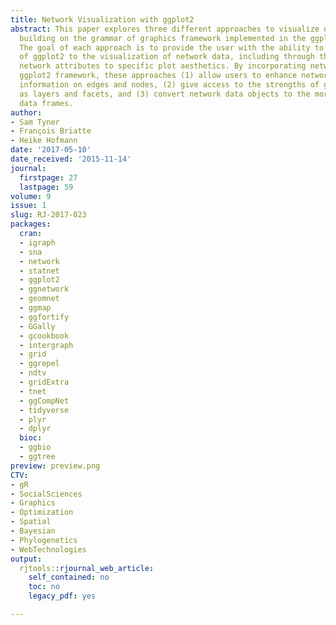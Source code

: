 ```yaml
---
title: Network Visualization with ggplot2
abstract: This paper explores three different approaches to visualize networks by
  building on the grammar of graphics framework implemented in the ggplot2 package.
  The goal of each approach is to provide the user with the ability to apply the flexibility
  of ggplot2 to the visualization of network data, including through the mapping of
  network attributes to specific plot aesthetics. By incorporating networks in the
  ggplot2 framework, these approaches (1) allow users to enhance networks with additional
  information on edges and nodes, (2) give access to the strengths of ggplot2, such
  as layers and facets, and (3) convert network data objects to the more familiar
  data frames.
author:
- Sam Tyner
- François Briatte
- Heike Hofmann
date: '2017-05-10'
date_received: '2015-11-14'
journal:
  firstpage: 27
  lastpage: 59
volume: 9
issue: 1
slug: RJ-2017-023
packages:
  cran:
  - igraph
  - sna
  - network
  - statnet
  - ggplot2
  - ggnetwork
  - geomnet
  - ggmap
  - ggfortify
  - GGally
  - gcookbook
  - intergraph
  - grid
  - ggrepel
  - ndtv
  - gridExtra
  - tnet
  - ggCompNet
  - tidyverse
  - plyr
  - dplyr
  bioc:
  - ggbio
  - ggtree
preview: preview.png
CTV:
- gR
- SocialSciences
- Graphics
- Optimization
- Spatial
- Bayesian
- Phylogenetics
- WebTechnologies
output:
  rjtools::rjournal_web_article:
    self_contained: no
    toc: no
    legacy_pdf: yes

---
```


